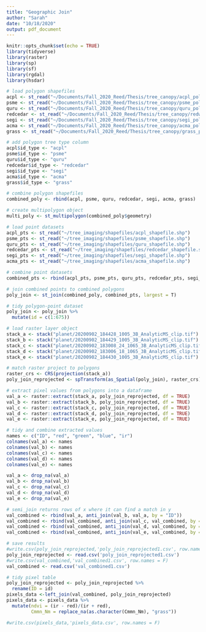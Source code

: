 ```yaml
---
title: "Geographic Join"
author: "Sarah"
date: "10/18/2020"
output: pdf_document
---
```


```r
knitr::opts_chunk$set(echo = TRUE)
library(tidyverse)
library(raster)
library(sp)
library(sf)
library(rgdal)
library(hsdar)
```

```r
# load polygon shapefiles
acpl <- st_read("~/Documents/Fall_2020_Reed/Thesis/tree_canopy/acpl_polygon.shp")
psme <- st_read("~/Documents/Fall_2020_Reed/Thesis/tree_canopy/psme_polygon.shp")
quru <- st_read("~/Documents/Fall_2020_Reed/Thesis/tree_canopy/quru_polygon.shp")
redcedar <- st_read("~/Documents/Fall_2020_Reed/Thesis/tree_canopy/redwood_polygon.shp")
segi <- st_read("~/Documents/Fall_2020_Reed/Thesis/tree_canopy/segi_polygon.shp")
acma <- st_read("~/Documents/Fall_2020_Reed/Thesis/tree_canopy/acma_polygon.shp")
grass <- st_read("~/Documents/Fall_2020_Reed/Thesis/tree_canopy/grass_polygon.shp")

# add polygon tree type column
acpl$id_type <- "acpl"
psme$id_type <- "psme"
quru$id_type <- "quru"
redcedar$id_type <- "redcedar"
segi$id_type <- "segi"
acma$id_type <- "acma"
grass$id_type <- "grass"

# combine polygon shapefiles
combined_poly <- rbind(acpl, psme, quru, redcedar, segi, acma, grass)

# create multipolygon object
multi_poly <- st_multipolygon(combined_poly$geometry)

# load point datasets
acpl_pts <- st_read("~/tree_imaging/shapefiles/acpl_shapefile.shp")
psme_pts <- st_read("~/tree_imaging/shapefiles/psme_shapefile.shp")
quru_pts <- st_read("~/tree_imaging/shapefiles/quru_shapefile.shp")
redcedar_pts <- st_read("~/tree_imaging/shapefiles/redcedar_shapefile.shp")
segi_pts <- st_read("~/tree_imaging/shapefiles/segi_shapefile.shp")
acma_pts <- st_read("~/tree_imaging/shapefiles/acma_shapefile.shp")

# combine point datasets
combined_pts <- rbind(acpl_pts, psme_pts, quru_pts, redcedar_pts, segi_pts, acma_pts)

# join combined points to combined polygons
poly_join <- st_join(combined_poly, combined_pts, largest = T)

# tidy polygon-point dataset
poly_join <- poly_join %>%
  mutate(id = c(1:675))
```

```r
# load raster layer object
stack_a <- stack("planet/20200902_184428_1005_3B_AnalyticMS_clip.tif")
stack_b <- stack("planet/20200902_184429_1005_3B_AnalyticMS_clip.tif")
stack_c <- stack("planet/20200902_183008_24_1065_3B_AnalyticMS_clip.tif")
stack_d <- stack("planet/20200902_183006_18_1065_3B_AnalyticMS_clip.tif")
stack_e <- stack("planet/20200902_184430_1005_3B_AnalyticMS_clip.tif")

# match raster project to polygons
raster_crs <- CRS(projection(stack_a))
poly_join_reprojected <- spTransform(as_Spatial(poly_join), raster_crs)

# extract pixel values from polygons into a dataframe
val_a <- raster::extract(stack_a, poly_join_reprojected, df = TRUE)
val_b <- raster::extract(stack_b, poly_join_reprojected, df = TRUE)
val_c <- raster::extract(stack_c, poly_join_reprojected, df = TRUE)
val_d <- raster::extract(stack_d, poly_join_reprojected, df = TRUE)
val_e <- raster::extract(stack_e, poly_join_reprojected, df = TRUE)

```

```r
# tidy and combine extracted values
names <- c("ID", "red", "green", "blue", "ir")
colnames(val_a) <- names
colnames(val_b) <- names
colnames(val_c) <- names
colnames(val_d) <- names
colnames(val_e) <- names

val_a <- drop_na(val_a)
val_b <- drop_na(val_b)
val_c <- drop_na(val_c)
val_d <- drop_na(val_d)
val_e <- drop_na(val_e)

# semi_join returns rows of x where it can find a match in y
val_combined <- rbind(val_a, anti_join(val_b, val_a, by = "ID"))
val_combined <- rbind(val_combined, anti_join(val_c, val_combined, by = "ID"))
val_combined <- rbind(val_combined, anti_join(val_d, val_combined, by = "ID"))
val_combined <- rbind(val_combined, anti_join(val_e, val_combined, by = "ID"))
```

```r
# save results
#write.csv(poly_join_reprojected,'poly_join_reprojected1.csv', row.names = F)
poly_join_reprojected <- read.csv('poly_join_reprojected1.csv')
#write.csv(val_combined,'val_combined1.csv', row.names = F)
val_combined <- read.csv('val_combined1.csv')

# tidy pixel table
poly_join_reprojected <- poly_join_reprojected %>%
  rename(ID = id)
pixels_data <-left_join(val_combined, poly_join_reprojected)
pixels_data <- pixels_data %>%
  mutate(ndvi = (ir - red)/(ir + red), 
         Cmmn_Nm = replace_na(as.character(Cmmn_Nm), "grass"))

#write.csv(pixels_data,'pixels_data.csv', row.names = F)
```


